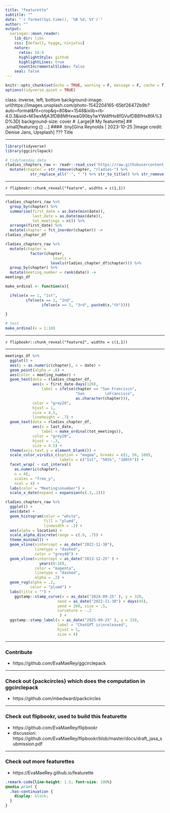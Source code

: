 ```yaml
---
title: "featurette"
subtitle: ""
date: "`r format(Sys.time(), '%B %d, %Y')`"
author: ""
output:
  xaringan::moon_reader:
    lib_dir: libs
    css: [default, hygge, ninjutsu]
    nature:
      ratio: 16:9
      highlightStyle: github
      highlightLines: true
      countIncrementalSlides: false
    seal: false
---
```





```r
knitr::opts_chunk$set(echo = TRUE, warning = F, message = F, cache = T)
options(tidyverse.quiet = TRUE)
```

class: inverse, left, bottom
background-image: url(https://images.unsplash.com/photo-1542204165-65bf26472b9b?auto=format&fit=crop&q=80&w=1548&ixlib=rb-4.0.3&ixid=M3wxMjA3fDB8MHxwaG90by1wYWdlfHx8fGVufDB8fHx8fA%3D%3D)
background-size: cover
# .Large[# My featurette]
## .small[featuring [{}]() ...]
#### .tiny[Gina Reynolds | 2023-10-25 |Image credit: Denise Jans, Upsplash]
???
Title 

---


```r
library(tidyverse)
library(ggcirclepack)

# tidytuesday data
rladies_chapters_raw <- readr::read_csv('https://raw.githubusercontent.com/rfordatascience/tidytuesday/master/data/2023/2023-11-21/rladies_chapters.csv') %>% 
  mutate(chapter = str_remove(chapter, "rladies-") %>% 
           str_replace_all("-", " ") %>% str_to_title() %>% str_remove("\\s+$")) 
```


---


`r flipbookr::chunk_reveal("feature", widths = c(1,1))`

---

```r
rladies_chapters_raw %>% 
  group_by(chapter) %>% 
  summarise(first_date = as.Date(min(date)),
            last_date = as.Date(max(date)),
            tot_meetings = n()) %>% 
  arrange(first_date) %>% 
  mutate(chapter = fct_inorder(chapter)) ->
rladies_chapter_df

rladies_chapters_raw %>% 
  mutate(chapter = 
           factor(chapter,
                     levels = 
                    levels(rladies_chapter_df$chapter))) %>% 
  group_by(chapter) %>% 
  mutate(meeting_number = rank(date)) ->
meetings_df

make_ordinal <- function(x){

  ifelse(x == 1, "1st",
         ifelse(x == 2, "2nd",
                ifelse(x == 3, "3rd", paste0(x,"th"))))

}
 
# test
make_ordinal(x = 1:10)
```


---


`r flipbookr::chunk_reveal("feature2", widths = c(1,1))`

---

```r
meetings_df %>% 
  ggplot() + 
  aes(y = as.numeric(chapter), x = date) + 
  geom_point(alpha = .6) + 
  aes(color = meeting_number) +
  geom_text(data = rladies_chapter_df,
            aes(x = first_date-days(120), 
                label = ifelse(chapter == "San Francisco", 
                               "San         \nFrancisco",
                               as.character(chapter))),
            color = "grey20",
            hjust = 1,
            size = 4.5, 
            lineheight = .7) +
  geom_text(data = rladies_chapter_df,
            aes(x = last_date, 
                label = make_ordinal(tot_meetings)),
            color = "grey20",
            hjust = -.3,
            size = 4.5) +
  theme(axis.text.y = element_blank()) + 
  scale_color_viridis_c(option = "magma", breaks = c(1, 50, 100), 
                        labels = c("1st", "50th", "100th")) + 
  facet_wrap( ~ cut_interval(
    as.numeric(chapter), 
    n = 4), 
    scales = "free_y", 
    ncol = 4) + 
  labs(color = "Meeting\nnumber") + 
  scale_x_date(expand = expansion(c(.3,.2)))
```


```r
rladies_chapters_raw %>% 
  ggplot() + 
  aes(date) + 
  geom_histogram(color = "white",
                 fill = "plum4",
                 linewidth = .2) +
  aes(alpha = location) + 
  scale_alpha_discrete(range = c(.9, .7)) + 
  theme_minimal() + 
  geom_vline(xintercept = as_date("2022-11-30"),
             linetype = "dashed",
             color = "grey40") + 
  geom_vline(xintercept = as_date("2013-12-25" ) + 
               years(0:10),
             color = "magenta",
             linetype = "dashed",
             alpha = .2) +
  geom_rug(alpha = .2,
           color = "plum4") + 
  labs(title = "") +
    ggstamp::stamp_curve(x = as_date("2024-09-25" ), y = 320,
                       xend = as_date("2022-11-30") + days(45), 
                       yend = 260, size = .5, 
                       curvature = -.2
                        ) +
  ggstamp::stamp_label(x = as_date("2025-09-25" ), y = 320,
                       label = "ChatGPT is\nreleased",
                       hjust = 1,
                       size = 4) 
```

---

### Contribute

- https://github.com/EvaMaeRey/ggcirclepack

---



### Check out {packcircles} which does the computation in ggcirclepack

- https://github.com/mbedward/packcircles

---

### Check out flipbookr, used to build this featurette

- https://github.com/EvaMaeRey/flipbookr
- discussion: https://github.com/EvaMaeRey/flipbookr/blob/master/docs/draft_jasa_submission.pdf 

---

### Check out more featurettes

- https://EvaMaeRey.github.io/featurette




```css
.remark-code{line-height: 1.5; font-size: 100%}
@media print {
  .has-continuation {
    display: block;
  }
}
```

